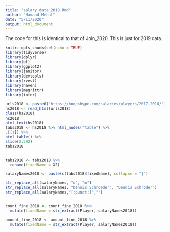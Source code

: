 ```yaml
---
title: "salary_data_2018.Rmd"
author: "Hamaad Mehal"
date: "5/11/2020"
output: html_document
---
```


The code for this is identical to that of Join_2020. This is just for 2019 data.

```r
knitr::opts_chunk$set(echo = TRUE)
library(tidyverse)
library(dplyr)
library(gt)
library(ggplot2)
library(janitor)
library(devtools)
library(rvest)
library(haven)
library(magrittr)
library(infer)
```

```r
urls2018 <- paste0("https://hoopshype.com/salaries/players/2017-2018/") 
hs2018 <- read_html(urls2018)
class(hs2018)
hs2018
html_text(hs2018)
tabs2018 <- hs2018 %>% html_nodes("table") %>%
.[[1]] %>%
html_table() %>%
slice(2:592)
tabs2018


tabs2018 <- tabs2018 %>%
  rename(fixedName = X2)
```



```r


salaryNames2018 <- paste(c(tabs2018$fixedName), collapse = "|")

str_replace_all(salaryNames, "ö", "o")
str_replace_all(salaryNames, "Dennis Schroeder", "Dennis Schroder")
str_replace_all(salaryNames,"[:punct:]","")


count_fine_2018 <- count_fine_2018 %>%
  mutate(fixedName = str_extract(Player, salaryNames2018))

amount_fine_2018 <- amount_fine_2018 %>%
  mutate(fixedName = str_extract(Player, salaryNames2018))
```